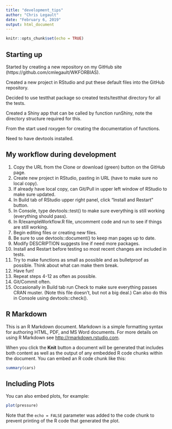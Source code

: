 ```yaml
---
title: "development_tips"
author: "Chris Legault"
date: "February 6, 2019"
output: html_document
---
```


```r
knitr::opts_chunk$set(echo = TRUE)
```

## Starting up

Started by creating a new repository on my GitHub site (https://github.com/cmlegault/WKFORBIAS).  

Created a new project in RStudio and put these default files into the GitHub repository.

Decided to use testthat package so created tests/testthat directory for all the tests.

Created a Shiny app that can be called by function runShiny, note the directory structure required for this.

From the start used roxygen for creating the documentation of functions.

Need to have devtools installed.

## My workflow during development

1. Copy the URL from the Clone or download (green) button on the GitHub page.
2. Create new project in RStudio, pasting in URL (have to make sure no local copy).
3. If already have local copy, can Git/Pull in upper left window of RStudio to make sure updated.
4. In Build tab of RStudio upper right panel, click "Install and Restart" button.
5. In Console, type devtools::test() to make sure everything is still working (everything should pass).
6. In R/exampleWorkflow.R file, uncomment code and run to see if things are still working.
7. Begin editing files or creating new files.
8. Be sure to use devtools::document() to keep man pages up to date.
9. Modify DESCRIPTION suggests line if need more packages.
10. Install and Restart before testing so most recent changes are included in tests.
11. Try to make functions as small as possible and as bulletproof as possible. Think about what can make them break.
12. Have fun!
13. Repeat steps 4-12 as often as possible.
14. Git/Commit often.
15. Occasionally in Build tab run Check to make sure everything passes CRAN muster. (Note this file doesn't, but not a big deal.) Can also do this in Console using devtools::check().

## R Markdown

This is an R Markdown document. Markdown is a simple formatting syntax for authoring HTML, PDF, and MS Word documents. For more details on using R Markdown see <http://rmarkdown.rstudio.com>.

When you click the **Knit** button a document will be generated that includes both content as well as the output of any embedded R code chunks within the document. You can embed an R code chunk like this:

```r
summary(cars)
```

## Including Plots

You can also embed plots, for example:

```r
plot(pressure)
```

Note that the `echo = FALSE` parameter was added to the code chunk to prevent printing of the R code that generated the plot.
